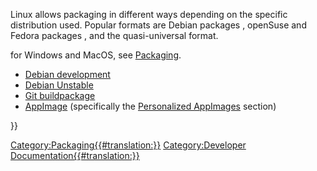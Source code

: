 <languages/>

Linux allows packaging in different ways depending on the specific distribution used. Popular formats are Debian packages {{incode|.deb}}, openSuse and Fedora packages {{incode|.rpm}}, and the quasi-universal {{incode|.AppImage}} format.

{{Emphasis|Note:}} for Windows and MacOS, see [[Packaging|Packaging]].

* [[Debian_development|Debian development]]
* [[Debian_Unstable|Debian Unstable]]
* [[Git_buildpackage|Git buildpackage]]
* [[AppImage|AppImage]] (specifically the [[AppImage#Personalized_AppImages|Personalized AppImages]] section)

{{Userdocnavi{{#translation:}}}}
[[Category:Packaging{{#translation:}}]]
[[Category:Developer Documentation{{#translation:}}]]